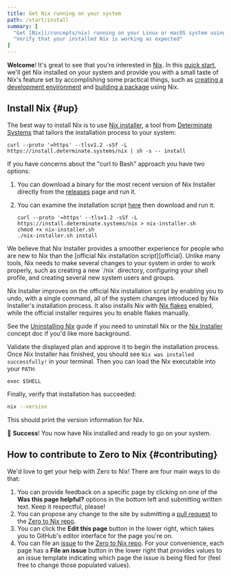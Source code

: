 ```yaml
---
title: Get Nix running on your system
path: /start/install
summary: [
  "Get [Nix](/concepts/nix) running on your Linux or macOS system using [nix-installer](/concepts/nix-installer)",
  "Verify that your installed Nix is working as expected"
]
---
```


**Welcome**!
It's great to see that you're interested in [Nix].
In this [quick start][start], we'll get Nix installed on your system and provide you with a small taste of Nix's feature set by accomplishing some practical things, such as [creating a development environment][dev] and [building a package][build] using Nix.

## Install Nix \{#up}

The best way to install Nix is to use [Nix installer][nix-installer], a tool from [Determinate Systems][detsys] that tailors the installation process to your system:

```shell
curl --proto '=https' --tlsv1.2 -sSf -L https://install.determinate.systems/nix | sh -s -- install
```

If you have concerns about the "curl to Bash" approach you have two options:

1. You can download a binary for the most recent version of Nix Installer directly from the [releases] page and run it.
1. You can examine the installation script [here][script] then download and run it:

    ```shell
    curl --proto '=https' --tlsv1.2 -sSf -L https://install.determinate.systems/nix > nix-installer.sh
    chmod +x nix-installer.sh
    ./nix-installer.sh install
    ```

<Admonition info title="Why aren't we using the official Nix installation script here?" id="why-nix-installer" client:load>
We believe that Nix Installer provides a smoother experience for people who are new to Nix than the [official Nix installation script][official].
Unlike many tools, Nix needs to make several changes to your system in order to work properly, such as creating a new `/nix` directory, configuring your shell profile, and creating several new system users and groups.

Nix Installer improves on the official Nix installation script by enabling you to undo, with a single command, all of the system changes introduced by Nix Installer's installation process.
It also installs Nix with [Nix flakes][flakes] enabled, while the official installer requires you to enable flakes manually.

See the [Uninstalling Nix][uninstall] guide if you need to uninstall Nix or the [Nix Installer][nix-installer] concept doc if you'd like more background.
</Admonition>

Validate the displayed plan and approve it to begin the installation process.
Once Nix Installer has finished, you should see `Nix was installed successfully!` in your terminal.
Then you can load the Nix executable into your `PATH`:

```shell
exec $SHELL
```

Finally, verify that installation has succeeded:

```bash
nix --version
```

This should print the version information for Nix.

:rocket: **Success**!
You now have Nix installed and ready to go on your system.

## How to contribute to Zero to Nix \{#contributing}

We'd love to get your help with Zero to Nix!
There are four main ways to do that:

1. You can provide feedback on a specific page by clicking on one of the **Was this page helpful?** options in the bottom left and submitting written text.
  Keep it respectful, please!
1. You can propose any change to the site by submitting a [pull request][pr] to the [Zero to Nix repo][repo].
1. You can click the **Edit this page** button in the lower right, which takes you to GitHub's editor interface for the page you're on.
1. You can file an [issue] to the [Zero to Nix repo][repo].
  For your convenience, each page has a **File an issue** button in the lower right that provides values to an issue template indicating which page the issue is being filed for (feel free to change those populated values).

[apfs]: https://es.wikipedia.org/wiki/Apple_File_System
[build]: /start/nix-build-nixpkgs
[detsys]: https://determinate.systems
[dev]: /start/dev-shell-flake
[flakes]: /concepts/flakes
[issue]: https://github.com/DeterminateSystems/zero-to-nix/issues
[json]: https://json.org
[multi]: https://nixos.org/manual/nix/stable/installation/multi-user
[nix]: https://nixos.org
[nix-installer]: /concepts/nix-installer
[official]: https://nixos.org/download
[pr]: https://github.com/DeterminateSystems/zero-to-nix/pulls
[releases]: https://github.com/DeterminateSystems/nix-installer/releases
[repo]: https://github.com/DeterminateSystems/zero-to-nix
[script]: https://raw.githubusercontent.com/DeterminateSystems/nix-installer/main/nix-installer.sh
[start]: /start
[store]: /concepts/nix-store
[uninstall]: /start/uninstall
